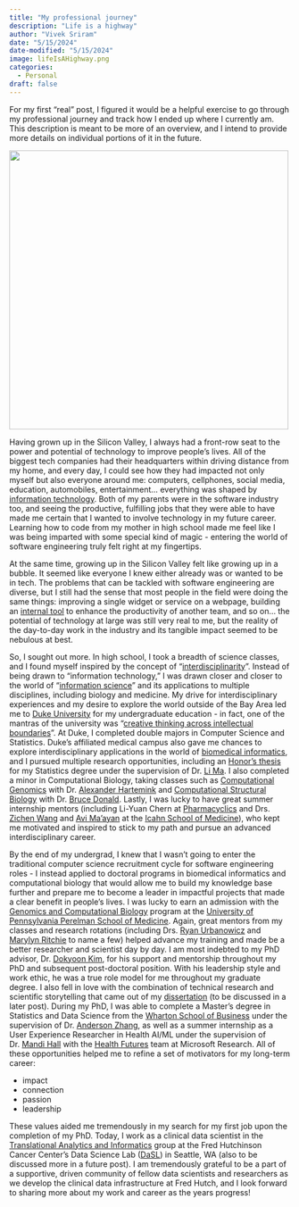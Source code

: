 ```yaml
---
title: "My professional journey"
description: "Life is a highway"
author: "Vivek Sriram"
date: "5/15/2024"
date-modified: "5/15/2024"
image: lifeIsAHighway.png
categories:
  - Personal
draft: false
---
```


For my first "real" post, I figured it would be a helpful exercise to go through my professional journey and track how I ended up where I currently am. This description is meant to be more of an overview, and I intend to provide more details on individual portions of it in the future.

![](IMG_8386.JPG){height="500px"}

Having grown up in the Silicon Valley, I always had a front-row seat to the power and potential of technology to improve people's lives. All of the biggest tech companies had their headquarters within driving distance from my home, and every day, I could see how they had impacted not only myself but also everyone around me: computers, cellphones, social media, education, automobiles, entertainment... everything was shaped by [information technology](https://en.wikipedia.org/wiki/Information_technology). Both of my parents were in the software industry too, and seeing the productive, fulfilling jobs that they were able to have made me certain that I wanted to involve technology in my future career. Learning how to code from my mother in high school made me feel like I was being imparted with some special kind of magic - entering the world of software engineering truly felt right at my fingertips.

At the same time, growing up in the Silicon Valley felt like growing up in a bubble. It seemed like everyone I knew either already was or wanted to be in tech. The problems that can be tackled with software engineering are diverse, but I still had the sense that most people in the field were doing the same things: improving a single widget or service on a webpage, building an [internal tool](https://www.dronahq.com/building-internal-tools/) to enhance the productivity of another team, and so on... the potential of technology at large was still very real to me, but the reality of the day-to-day work in the industry and its tangible impact seemed to be nebulous at best.

So, I sought out more. In high school, I took a breadth of science classes, and I found myself inspired by the concept of "[interdisciplinarity](https://en.wikipedia.org/wiki/Interdisciplinarity)". Instead of being drawn to "information technology," I was drawn closer and closer to the world of "[information science](https://en.wikipedia.org/wiki/Information_science)" and its applications to multiple disciplines, including biology and medicine. My drive for interdisciplinary experiences and my desire to explore the world outside of the Bay Area led me to [Duke University](https://duke.edu) for my undergraduate education - in fact, one of the mantras of the university was "[creative thinking across intellectual boundaries](https://interdisciplinary.duke.edu)". At Duke, I completed double majors in Computer Science and Statistics. Duke's affiliated medical campus also gave me chances to explore interdisciplinary applications in the world of [biomedical informatics](https://www.ncbi.nlm.nih.gov/pmc/articles/PMC2814957/#:~:text=Biomedical%20informatics%20is%20the%20application,to%20problems%20of%20biomedical%20interest.), and I pursued multiple research opportunities, including an [Honor's thesis](https://dukestatsci.github.io/thesis-sp19-sriram-microbiome/index.html) for my Statistics degree under the supervision of Dr. [Li Ma](http://www2.stat.duke.edu/~lm186/). I also completed a minor in Computational Biology, taking classes such as [Computational Genomics](https://courses.cs.duke.edu/spring24/compsci260/) with Dr. [Alexander Hartemink](https://users.cs.duke.edu/~amink/) and [Computational Structural Biology](https://donaldlab.cs.duke.edu/Teaching/Seminar18/) with Dr. [Bruce Donald](https://users.cs.duke.edu/~brd/). Lastly, I was lucky to have great summer internship mentors (including Li-Yuan Chern at [Pharmacyclics](https://www.pharmacyclics.com) and Drs. [Zichen Wang](https://wangz10.github.io) and [Avi Ma'ayan](https://labs.icahn.mssm.edu/maayanlab/) at the [Icahn School of Medicine](https://icahn.mssm.edu/?pk_vid=76db1b7fb968016e171579141885538b)), who kept me motivated and inspired to stick to my path and pursue an advanced interdisciplinary career.

By the end of my undergrad, I knew that I wasn't going to enter the traditional computer science recruitment cycle for software engineering roles - I instead applied to doctoral programs in biomedical informatics and computational biology that would allow me to build my knowledge base further and prepare me to become a leader in impactful projects that made a clear benefit in people's lives. I was lucky to earn an admission with the [Genomics and Computational Biology](https://www.med.upenn.edu/gcb/) program at the [University of Pennsylvania Perelman School of Medicine](https://en.wikipedia.org/wiki/Perelman_School_of_Medicine_at_the_University_of_Pennsylvania). Again, great mentors from my classes and research rotations (including Drs. [Ryan Urbanowicz](https://researchers.cedars-sinai.edu/Ryan.Urbanowicz) and [Marylyn Ritchie](https://ritchielab.org/people/marylyn-ritchie) to name a few) helped advance my training and made be a better researcher and scientist day by day. I am most indebted to my PhD advisor, Dr. [Dokyoon Kim](https://www.dbei.med.upenn.edu/bio/dokyoon-kim-phd), for his support and mentorship throughout my PhD and subsequent post-doctoral position. With his leadership style and work ethic, he was a true role model for me throughout my graduate degree. I also fell in love with the combination of technical research and scientific storytelling that came out of my [dissertation](https://mediasite.med.upenn.edu/mediasite/Play/d78f6d5d76bf4a9c8b673f5c3ba858d61d) (to be discussed in a later post). During my PhD, I was able to complete a Master's degree in Statistics and Data Science from the [Wharton School of Business](https://statistics.wharton.upenn.edu) under the supervision of Dr. [Anderson Zhang](https://statistics.wharton.upenn.edu/profile/ayz/), as well as a summer internship as a User Experience Researcher in Health AI/ML under the supervision of Dr. [Mandi Hall](https://www.microsoft.com/en-us/research/people/amhal/) with the [Health Futures](https://www.microsoft.com/en-us/research/lab/microsoft-health-futures/) team at Microsoft Research. All of these opportunities helped me to refine a set of motivators for my long-term career:

-   impact
-   connection
-   passion
-   leadership

These values aided me tremendously in my search for my first job upon the completion of my PhD. Today, I work as a clinical data scientist in the [Translational Analytics and Informatics](https://hutchdatascience.org/tr-analytics/) group at the Fred Hutchinson Cancer Center's Data Science Lab ([DaSL](https://hutchdatascience.org)) in Seattle, WA (also to be discussed more in a future post). I am tremendously grateful to be a part of a supportive, driven community of fellow data scientists and researchers as we develop the clinical data infrastructure at Fred Hutch, and I look forward to sharing more about my work and career as the years progress!
